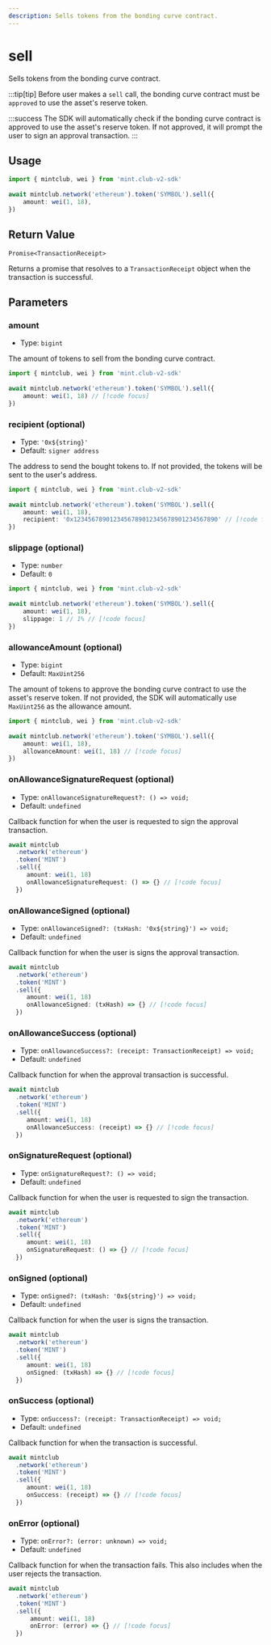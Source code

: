 ```yaml
---
description: Sells tokens from the bonding curve contract.
---
```


# sell 

Sells tokens from the bonding curve contract.

:::tip[tip]
Before user makes a `sell` call, the bonding curve contract must be `approved` to use the asset's reserve token.

:::success
The SDK will automatically check if the bonding curve contract is approved to use the asset's reserve token. If not approved, it will prompt the user to sign an approval transaction. 
:::

## Usage

```ts twoslash [example.ts]
import { mintclub, wei } from 'mint.club-v2-sdk'
 
await mintclub.network('ethereum').token('SYMBOL').sell({
	amount: wei(1, 18),
})
```

## Return Value

`Promise<TransactionReceipt>`

Returns a promise that resolves to a `TransactionReceipt` object when the transaction is successful.


## Parameters


### amount

- Type: `bigint`

The amount of tokens to sell from the bonding curve contract.

```ts twoslash [example.ts]
import { mintclub, wei } from 'mint.club-v2-sdk'
 
await mintclub.network('ethereum').token('SYMBOL').sell({
	amount: wei(1, 18) // [!code focus]
})
```

### recipient (optional)

- Type: `'0x${string}'`
- Default: `signer address`

The address to send the bought tokens to. If not provided, the tokens will be sent to the user's address.

```ts twoslash [example.ts]
import { mintclub, wei } from 'mint.club-v2-sdk'
 
await mintclub.network('ethereum').token('SYMBOL').sell({
	amount: wei(1, 18),
	recipient: '0x1234567890123456789012345678901234567890' // [!code focus]
})
```

### slippage (optional)

- Type: `number`
- Default: `0`


```ts twoslash [example.ts]
import { mintclub, wei } from 'mint.club-v2-sdk'
 
await mintclub.network('ethereum').token('SYMBOL').sell({
	amount: wei(1, 18),
	slippage: 1 // 1% // [!code focus]
})
```

### allowanceAmount (optional)

- Type: `bigint`
- Default: `MaxUint256`

The amount of tokens to approve the bonding curve contract to use the asset's reserve token. If not provided, the SDK will automatically use `MaxUint256` as the allowance amount.

```ts twoslash [example.ts]
import { mintclub, wei } from 'mint.club-v2-sdk'
 
await mintclub.network('ethereum').token('SYMBOL').sell({
	amount: wei(1, 18),
	allowanceAmount: wei(1, 18) // [!code focus]
})
```



### onAllowanceSignatureRequest (optional)

- Type: `onAllowanceSignatureRequest?: () => void;`
- Default: `undefined`

Callback function for when the user is requested to sign the approval transaction.

```ts
await mintclub
  .network('ethereum')
  .token('MINT')
  .sell({
	 amount: wei(1, 18)
	 onAllowanceSignatureRequest: () => {} // [!code focus]
  })
```


### onAllowanceSigned (optional)

- Type: `onAllowanceSigned?: (txHash: '0x${string}') => void;`
- Default: `undefined`


Callback function for when the user is signs the approval transaction.

```ts
await mintclub
  .network('ethereum')
  .token('MINT')
  .sell({
	 amount: wei(1, 18)
	 onAllowanceSigned: (txHash) => {} // [!code focus]
  })
```

### onAllowanceSuccess (optional)

- Type: `onAllowanceSuccess?: (receipt: TransactionReceipt) => void;`
- Default: `undefined`


Callback function for when the approval transaction is successful.

```ts
await mintclub
  .network('ethereum')
  .token('MINT')
  .sell({
     amount: wei(1, 18)
     onAllowanceSuccess: (receipt) => {} // [!code focus]
  })
```


### onSignatureRequest (optional)

- Type: `onSignatureRequest?: () => void;`
- Default: `undefined`

Callback function for when the user is requested to sign the transaction.

```ts
await mintclub
  .network('ethereum')
  .token('MINT')
  .sell({
	 amount: wei(1, 18)
	 onSignatureRequest: () => {} // [!code focus]
  })
```

### onSigned (optional)

- Type: `onSigned?: (txHash: '0x${string}') => void;`
- Default: `undefined`


Callback function for when the user is signs the transaction.

```ts
await mintclub
  .network('ethereum')
  .token('MINT')
  .sell({
	 amount: wei(1, 18)
	 onSigned: (txHash) => {} // [!code focus]
  })
```

### onSuccess (optional)

- Type: `onSuccess?: (receipt: TransactionReceipt) => void;`
- Default: `undefined`


Callback function for when the transaction is successful.

```ts
await mintclub
  .network('ethereum')
  .token('MINT')
  .sell({
     amount: wei(1, 18)
     onSuccess: (receipt) => {} // [!code focus]
  })
```

### onError (optional)

- Type: `onError?: (error: unknown) => void;`
- Default: `undefined`

Callback function for when the transaction fails. This also includes when the user rejects the transaction.

```ts
await mintclub
  .network('ethereum')
  .token('MINT')
  .sell({
	  amount: wei(1, 18)
	  onError: (error) => {} // [!code focus]
  })
```